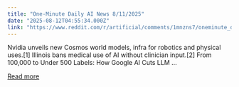 ```yaml
---
title: "One-Minute Daily AI News 8/11/2025"
date: "2025-08-12T04:55:34.000Z"
link: "https://www.reddit.com/r/artificial/comments/1mnzns7/oneminute_daily_ai_news_8112025/"
---
```


Nvidia unveils new Cosmos world models, infra for robotics and physical uses.[1]
 Illinois bans medical use of AI without clinician input.[2]
 From 100,000 to Under 500 Labels: How Google AI Cuts LLM ...

[Read more](https://www.reddit.com/r/artificial/comments/1mnzns7/oneminute_daily_ai_news_8112025/)
